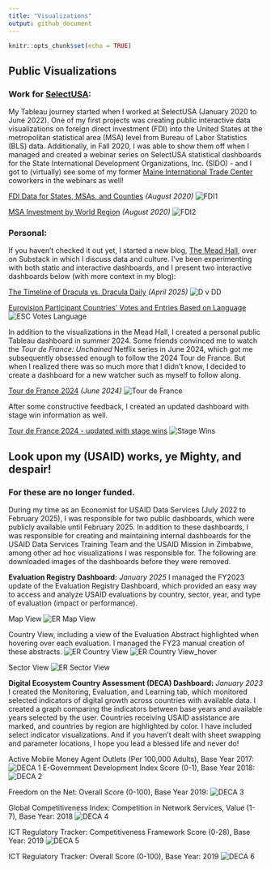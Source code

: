 ```yaml
---
title: "Visualizations"
output: github_document
---
```


```r
knitr::opts_chunk$set(echo = TRUE)
```

## Public Visualizations

### Work for [SelectUSA](https://www.trade.gov/selectusa):

My Tableau journey started when I worked at SelectUSA (January 2020 to June 2022). One of my first projects was creating public interactive data visualizations on foreign direct investment (FDI) into the United States at the metropolitan statistical area (MSA) level from Bureau of Labor Statistics (BLS) data. Additionally, in Fall 2020, I	was able to show them off when I managed and created a webinar series on SelectUSA statistical dashboards for the State International Development Organizations, Inc. (SIDO) - and I got to (virtually) see some of my former [Maine International Trade Center](https://www.mitc.com/) coworkers in the webinars as well!

[FDI Data for States, MSAs, and Counties](https://www.trade.gov/data-visualization/fdi-data-states-msas-and-counties) *(August 2020)*
![FDI1](FDI1.png)

[MSA Investment by World Region](https://www.trade.gov/data-visualization/msa-investment-world-region) *(August 2020)*
![FDI2](FDI2.png)


### Personal: 

If you haven't checked it out yet, I started a new blog, [The Mead Hall](https://themeadhall.substack.com/), over on Substack in which I discuss data and culture. I've been experimenting with both static and interactive dashboards, and I present two interactive dashboards below (with more context in my blog):

[The Timeline of Dracula vs. Dracula Daily](https://public.tableau.com/app/profile/sarah.cole2864/viz/DraculavDraculaDaily/DvDD) *(April 2025)*
![D v DD](D_v_DD_timeline_2.png)

[Eurovision Participant Countries' Votes and Entries Based on Language](https://public.tableau.com/app/profile/sarah.cole2864/viz/EurovisionLanguages/ESCTop20)
![ESC Votes Language](ESC Votes vs. Entries.png)


In addition to the visualizations in the Mead Hall, I created a personal public Tableau dashboard in summer 2024. Some friends convinced me to watch the *Tour de France: Unchained* Netflix series in June 2024, which got me subsequently obsessed enough to follow the 2024 Tour de France. But when I realized there was so much more that I didn't know, I decided to create a dashboard for a new watcher such as myself to follow along.

[Tour de France 2024](https://public.tableau.com/app/profile/sarah.cole2864/viz/TourdeFrance2024/TourdeFrance) *(June 2024)*
![Tour de France](Tour de France.png)

After some constructive feedback, I created an updated dashboard with stage win information as well.

[Tour de France 2024 - updated with stage wins](https://public.tableau.com/app/profile/sarah.cole2864/viz/TourdeFrance2024-UpdatedwithStageWins/TourdeFrance)
![Stage Wins](Tour de France 2.png)

## Look upon my (USAID) works, ye Mighty, and despair!

### For these are no longer funded.

During my time as an Economist for USAID Data Services (July 2022 to February 2025), I was responsible for two public dashboards, which were publicly available until February 2025. In addition to these dashboards, I was responsible for creating and maintaining internal dashboards for the USAID Data Services Training Team and the USAID Mission in Zimbabwe, among other ad hoc visualizations I was responsible for. The following are downloaded images of the dashboards before they were removed.

**Evaluation Registry Dashboard:** *January 2025* I managed the FY2023 update of the Evaluation Registry Dashboard, which provided an easy way to access and analyze USAID evaluations by country, sector, year, and type of evaluation (impact or performance).

Map View
![ER Map View](ER Map View.png)

Country View, including a view of the Evaluation Abstract highlighted when hovering over each evaluation. I managed the FY23 manual creation of these abstracts.
![ER Country View](ER Country View.png)
![ER Country View_hover](ER Country View_hover.png)

Sector View
![ER Sector View](ER Sector View.png)



**Digital Ecosystem Country Assessment (DECA) Dashboard:** *January 2023* I created the Monitoring, Evaluation, and Learning tab, which monitored selected indicators of digital growth across countries with available data. I created a graph comparing the indicators between base years and available years selected by the user. Countries receiving USAID assistance are marked, and countries by region are highlighted by color. I have included select indicator visualizations. And if you haven't dealt with sheet swapping and parameter locations, I hope you lead a blessed life and never do!

Active Mobile Money Agent Outlets (Per 100,000 Adults), Base Year 2017:
![DECA 1](DECA 1.png)
E-Government Development Index Score (0-1), Base Year 2018:
![DECA 2](DECA 2.png)


Freedom on the Net: Overall Score (0-100), Base Year 2019:
![DECA 3](DECA 3.png)


Global Competitiveness Index: Competition in Network Services, Value (1-7), Base Year: 2018
![DECA 4](DECA 4.png)

ICT Regulatory Tracker: Competitiveness Framework Score (0-28), Base Year: 2019
![DECA 5](DECA 5.png)

ICT Regulatory Tracker: Overall Score (0-100), Base Year: 2019
![DECA 6](DECA 6.png)
